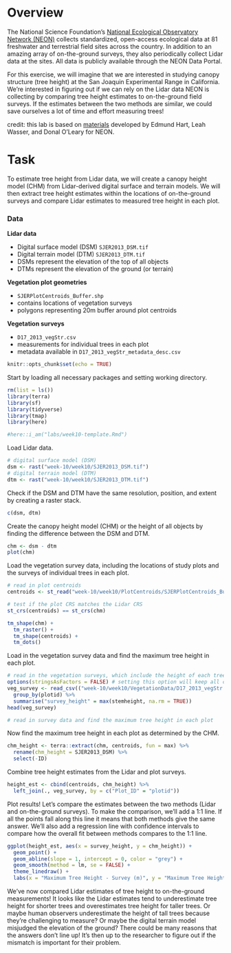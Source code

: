 
# Overview
The National Science Foundation's [National Ecological Observatory Network (NEON)](https://www.neonscience.org/about) collects standardized, open-access ecological data at 81 freshwater and terrestrial field sites across the country. In addition to an amazing array of on-the-ground surveys, they also periodically collect Lidar data at the sites. All data is publicly available through the NEON Data Portal.

For this exercise, we will imagine that we are interested in studying canopy structure (tree height) at the San Joaquin Experimental Range in California. We're interested in figuring out if we can rely on the Lidar data NEON is collecting by comparing tree height estimates to on-the-ground field surveys. If the estimates between the two methods are similar, we could save ourselves a lot of time and effort measuring trees!

credit: this lab is based on [materials](https://www.neonscience.org/resources/learning-hub/tutorials/introduction-light-detection-and-ranging-lidar-explore-point) developed by Edmund Hart, Leah Wasser, and Donal O'Leary for NEON.

# Task

To estimate tree height from Lidar data, we will create a canopy height model (CHM) from Lidar-derived digital surface and terrain models. We will then extract tree height estimates within the locations of on-the-ground surveys and compare Lidar estimates to measured tree height in each plot. 

### Data

**Lidar data**

- Digital surface model (DSM) `SJER2013_DSM.tif`
- Digital terrain model (DTM) `SJER2013_DTM.tif`
- DSMs represent the elevation of the top of all objects
- DTMs represent the elevation of the ground (or terrain)

**Vegetation plot geometries**

- `SJERPlotCentroids_Buffer.shp`
- contains locations of vegetation surveys
- polygons representing 20m buffer around plot centroids


**Vegetation surveys**

- `D17_2013_vegStr.csv`
- measurements for individual trees in each plot
- metadata available in `D17_2013_vegStr_metadata_desc.csv`

```r
knitr::opts_chunk$set(echo = TRUE)
```

Start by loading all necessary packages and setting working directory.
```r
rm(list = ls())
library(terra)
library(sf)
library(tidyverse)
library(tmap)
library(here)

#here::i_am("labs/week10-template.Rmd")
```

Load Lidar data. 
```r
# digital surface model (DSM)
dsm <- rast("week-10/week10/SJER2013_DSM.tif")
# digital terrain model (DTM)
dtm <- rast("week-10/week10/SJER2013_DTM.tif")
```

Check if the DSM and DTM have the same resolution, position, and extent by creating a raster stack.
```r
c(dsm, dtm)
```


Create the canopy height model (CHM) or the height of all objects by finding the difference between the DSM and DTM.
```r
chm <- dsm - dtm
plot(chm)
```

Load the vegetation survey data, including the locations of study plots and the surveys of individual trees in each plot.
```r
# read in plot centroids
centroids <- st_read("week-10/week10/PlotCentroids/SJERPlotCentroids_Buffer.shp")

# test if the plot CRS matches the Lidar CRS
st_crs(centroids) == st_crs(chm)

tm_shape(chm) +
  tm_raster() +
  tm_shape(centroids) +
  tm_dots()
```

Load in the vegetation survey data and find the maximum tree height in each plot.
```r
# read in the vegetation surveys, which include the height of each tree
options(stringsAsFactors = FALSE) # setting this option will keep all character strings as characters
veg_survey <- read_csv(("week-10/week10/VegetationData/D17_2013_vegStr.csv")) %>%
  group_by(plotid) %>%
  summarise("survey_height" = max(stemheight, na.rm = TRUE))
head(veg_survey)

# read in survey data and find the maximum tree height in each plot

```

Now find the maximum tree height in each plot as determined by the CHM.
```r
chm_height <- terra::extract(chm, centroids, fun = max) %>%
  rename(chm_height = SJER2013_DSM) %>%
  select(-ID)
```

Combine tree height estimates from the Lidar and plot surveys.
```r
height_est <- cbind(centroids, chm_height) %>%
  left_join(., veg_survey, by = c("Plot_ID" = "plotid"))
```

Plot results! Let's compare the estimates between the two methods (Lidar and on-the-ground surveys). To make the comparison, we'll add a 1:1 line. If all the points fall along this line it means that both methods give the same answer. We'll also add a regression line with confidence intervals to compare how the overall fit between methods compares to the 1:1 line.

```r
ggplot(height_est, aes(x = survey_height, y = chm_height)) +
  geom_point() +
  geom_abline(slope = 1, intercept = 0, color = "grey") +
  geom_smooth(method = lm, se = FALSE) +
  theme_linedraw() +
  labs(x = "Maximum Tree Height - Survey (m)", y = "Maximum Tree Height - LiDAR (m)")
```

We've now compared Lidar estimates of tree height to on-the-ground measurements! It looks like the Lidar estimates tend to underestimate tree height for shorter trees and overestimates tree height for taller trees. Or maybe human observers underestimate the height of tall trees because they're challenging to measure? Or maybe the digital terrain model misjudged the elevation of the ground? There could be many reasons that the answers don't line up! It's then up to the researcher to figure out if the mismatch is important for their problem.
